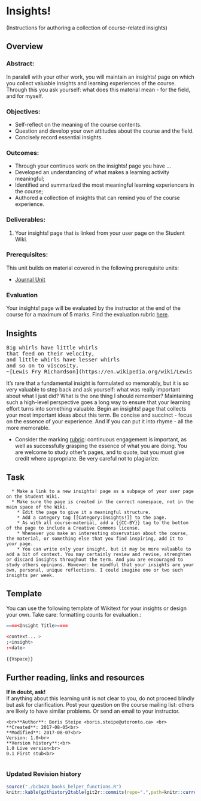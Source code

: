 # Insights! {#insights}
(Instructions for authoring a collection of course-related insights)

## Overview 
### Abstract:
In paralell with your other work, you will maintain an insights! page on which you collect valuable insights and learning experiences of the course. Through this you ask yourself: what does this material mean - for the field, and for myself.

### Objectives:

  * Self-reflect on the meaning of the course contents.
  * Question and develop your own attitudes about the course and the field.
  * Concisely record essential insights.

### Outcomes:

  * Through your continuos work on the insights! page you have ...
  * Developed an understanding of what makes a learning activity meaningful;
  * Identified and summarized the most meaningful learning experiencers in the course;
  * Authored a collection of insights that can remind you of the course experience.

### Deliverables:
  1. Your insights! page that is linked from your user page on the Student Wiki.

### Prerequisites:
This unit builds on material covered in the following prerequisite units:

  * [Journal Unit](#journal)
 
 
### Evaluation
Your insights! page will be evaluated by the instructor at the end of the course for a maximum of 5 marks. Find the evaluation rubric [here](http://steipe.biochemistry.utoronto.ca/abc/index.php/ABC-Rubrics#Insights).

## Insights
<pre>Big whirls have little whirls
that feed on their velocity,
and little whirls have lesser whirls
and so on to viscosity.
~[Lewis Fry Richardson](https://en.wikipedia.org/wiki/Lewis_Fry_Richardson) </pre>

It's rare that a fundamental insight is formulated so memorably, but it is so very valuable to step back and ask yourself: what was really important about what I just did? What is the one thing I should remember? Maintaining such a high-level perspective goes a long way to ensure that your learning effort turns into something valuable. Begin an insights! page that collects your most important ideas about this term. Be concise and succinct - focus on the essence of your experience. And if you can put it into rhyme - all the more memorable.

  * Consider the marking [rubric](http://steipe.biochemistry.utoronto.ca/abc/index.php/ABC-Rubrics#insights.21): continuous engagement is important, as well as successfully grasping the essence of what you are doing. You are welcome to study other's pages, and to quote, but you must give credit where appropriate. Be very careful not to plagiarize.

## Task  
```block2
  * Make a link to a new insights! page as a subpage of your user page on the Student Wiki.        
  * Make sure the page is created in the correct namespace, not in the main space of the Wiki.
    * Edit the page to give it a meaningful structure.
    * Add a category tag [[Category:Insights!]] to the page.
    * As with all course-material, add a {{CC-BY}} tag to the bottom of the page to include a Creative Commons license.
    * Whenever you make an interesting observation about the course, the material, or something else that you find inspiring, add it to your page.
    * You can write only your insight, but it may be more valuable to add a bit of context. You may certainly review and revise, strenghten or discard insights throughout the term. And you are encouraged to study others opinions. However: be mindful that your insights are your own, personal, unique reflections. I could imagine one or two such insights per week.
```

    
## Template
You can use the following template of Wikitext for your insights or design your own. Take care: formatting counts for evaluation.:

```r
====<Insight Title>====
 
<context... >
;<insight>
:<date>
 
{{Vspace}}

```


## Further reading, links and resources
 
**If in doubt, ask!**<br>
If anything about this learning unit is not clear to you, do not proceed blindly but ask for clarification. Post your question on the course mailing list: others are likely to have similar problems. Or send an email to your instructor.

```block2
<br>**Author**: Boris Steipe <boris.steipe@utoronto.ca> <br>
**Created**: 2017-08-05<br>
**Modified**: 2017-08-07<br>
Version: 1.0<br>
**Version history**:<br>
1.0 Live version<br>
0.1 First stub<br>
 
``` 

### Updated Revision history
```r
source("./bcb420_books_helper_functions.R")
knitr::kable(githistory2table(git2r::commits(repo=".",path=knitr::current_input())))

```

